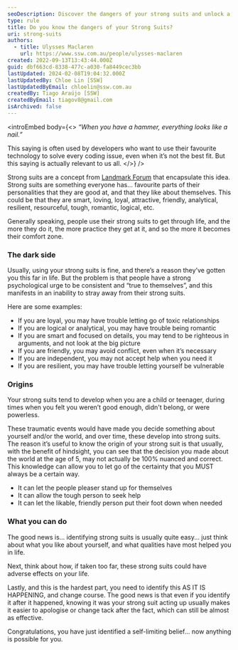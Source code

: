 ```yaml
---
seoDescription: Discover the dangers of your strong suits and unlock a more authentic you.
type: rule
title: Do you know the dangers of your Strong Suits?
uri: strong-suits
authors:
  - title: Ulysses Maclaren
    url: https://www.ssw.com.au/people/ulysses-maclaren
created: 2022-09-13T13:43:44.000Z
guid: dbf663cd-8338-477c-a030-fa8449cec3bb
lastUpdated: 2024-02-08T19:04:32.000Z
lastUpdatedBy: Chloe Lin [SSW]
lastUpdatedByEmail: chloelin@ssw.com.au
createdBy: Tiago Araújo [SSW]
createdByEmail: tiagov8@gmail.com
isArchived: false
---
```


<introEmbed
  body={<>
_“When you have a hammer, everything looks like a nail.”_

This saying is often used by developers who want to use their favourite technology to solve every coding issue, even when it’s not the best fit. But this saying is actually relevant to us all.
  </>}
/>
<youtubeEmbed url="https://www.youtube.com/embed/-qeitGq7Q2M" description="Video: The dangers of your strong suits with SSW General Manager, [Ulysses Maclaren](https://www.ssw.com.au/people/ulysses-maclaren/) (4 min)" />

Strong suits are a concept from [Landmark Forum](https://www.landmarkworldwide.com/the-landmark-forum) that encapsulate this idea. Strong suits are something everyone has... favourite parts of their personalities that they are good at, and that they like about themselves. This could be that they are smart, loving, loyal, attractive, friendly, analytical, resilient, resourceful, tough, romantic, logical, etc.

Generally speaking, people use their strong suits to get through life, and the more they do it, the more practice they get at it, and so the more it becomes their comfort zone.

### The dark side

Usually, using your strong suits is fine, and there’s a reason they’ve gotten you this far in life. But the problem is that people have a strong psychological urge to be consistent and “true to themselves”, and this manifests in an inability to stray away from their strong suits.

Here are some examples:

- If you are loyal, you may have trouble letting go of toxic relationships
- If you are logical or analytical, you may have trouble being romantic
- If you are smart and focused on details, you may tend to be righteous in arguments, and not look at the big picture
- If you are friendly, you may avoid conflict, even when it’s necessary
- If you are independent, you may not accept help when you need it
- If you are resilient, you may have trouble letting yourself be vulnerable

### Origins

Your strong suits tend to develop when you are a child or teenager, during times when you felt you weren’t good enough, didn't belong, or were powerless.

These traumatic events would have made you decide something about yourself and/or the world, and over time, these develop into strong suits. The reason it’s useful to know the origin of your strong suit is that usually, with the benefit of hindsight, you can see that the decision you made about the world at the age of 5, may not actually be 100% nuanced and correct. This knowledge can allow you to let go of the certainty that you MUST always be a certain way.

- It can let the people pleaser stand up for themselves
- It can allow the tough person to seek help
- It can let the likable, friendly person put their foot down when needed

### What you can do

The good news is... identifying strong suits is usually quite easy... just think about what you like about yourself, and what qualities have most helped you in life.

Next, think about how, if taken too far, these strong suits could have adverse effects on your life.

Lastly, and this is the hardest part, you need to identify this AS IT IS HAPPENING, and change course. The good news is that even if you identify it after it happened, knowing it was your strong suit acting up usually makes it easier to apologise or change tack after the fact, which can still be almost as effective.

Congratulations, you have just identified a self-limiting belief... now anything is possible for you.
